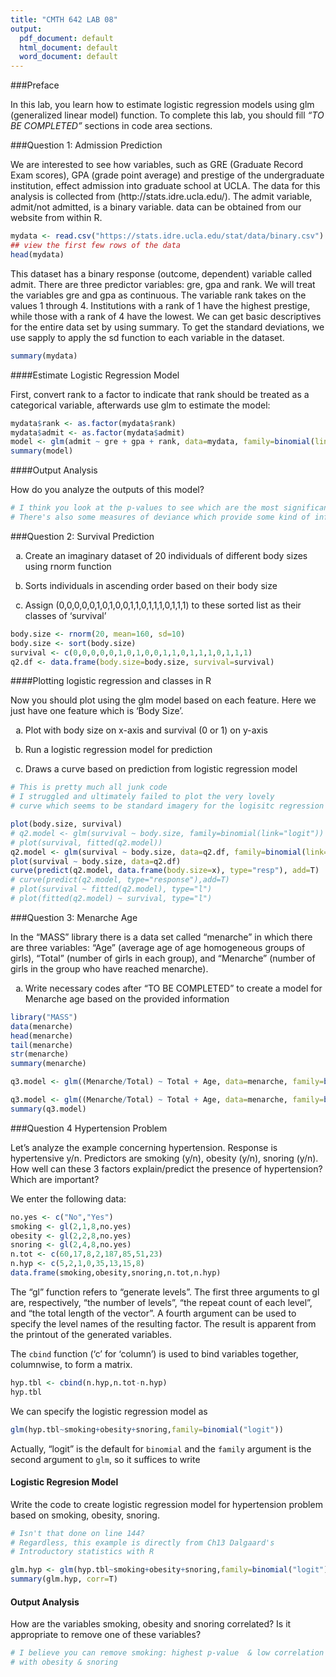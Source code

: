 ```yaml
---
title: "CMTH 642 LAB 08"
output:
  pdf_document: default
  html_document: default
  word_document: default
---
```

###Preface

In this lab, you learn how to estimate logistic regression models using glm (generalized linear model) function. To complete this lab, you should fill *"TO BE COMPLETED"* sections in code area sections.

###Question 1: Admission Prediction

We are interested to see how variables, such as GRE (Graduate Record Exam scores), GPA (grade point average) and prestige of the undergraduate institution, effect admission into graduate school at UCLA. The data for this analysis is collected from (http://stats.idre.ucla.edu/).
The admit variable, admit/not admitted, is a binary variable. data can be obtained from our website from within R.

```r
mydata <- read.csv("https://stats.idre.ucla.edu/stat/data/binary.csv")
## view the first few rows of the data
head(mydata)
```

This dataset has a binary response (outcome, dependent) variable called admit. There are three predictor variables: gre, gpa and rank. We will treat the variables gre and gpa as continuous. The variable rank takes on the values 1 through 4. Institutions with a rank of 1 have the highest prestige, while those with a rank of 4 have the lowest. We can get basic descriptives for the entire data set by using summary. To get the standard deviations, we use sapply to apply the sd function to each variable in the dataset.

```r
summary(mydata)
```


####Estimate Logistic Regression Model

First, convert rank to a factor to indicate that rank should be treated as a categorical variable, afterwards use glm to estimate the model:

```r
mydata$rank <- as.factor(mydata$rank)
mydata$admit <- as.factor(mydata$admit)
model <- glm(admit ~ gre + gpa + rank, data=mydata, family=binomial(link="logit"))
summary(model)
```

####Output Analysis

How do you analyze the outputs of this model?
```r
# I think you look at the p-values to see which are the most significant features?
# There's also some measures of deviance which provide some kind of information
```


###Question 2: Survival Prediction

a) Create an imaginary dataset of 20 individuals of different body sizes using rnorm function

b) Sorts individuals in ascending order based on their body size

c) Assign (0,0,0,0,0,1,0,1,0,0,1,1,0,1,1,1,0,1,1,1) to these sorted list as their classes of 'survival'

```r
body.size <- rnorm(20, mean=160, sd=10)
body.size <- sort(body.size)
survival <- c(0,0,0,0,0,1,0,1,0,0,1,1,0,1,1,1,0,1,1,1) 
q2.df <- data.frame(body.size=body.size, survival=survival)
```


####Plotting logistic regression and classes in R

Now you should plot using the glm model based on each feature. Here we just have one feature which is 'Body Size'.

a) Plot with body size on x-axis and survival (0 or 1) on y-axis

b) Run a logistic regression model for prediction

c) Draws a curve based on prediction from logistic regression model

```r
# This is pretty much all junk code
# I struggled and ultimately failed to plot the very lovely
# curve which seems to be standard imagery for the logisitc regression

plot(body.size, survival)
# q2.model <- glm(survival ~ body.size, family=binomial(link="logit"))
# plot(survival, fitted(q2.model))
q2.model <- glm(survival ~ body.size, data=q2.df, family=binomial(link="logit"))
plot(survival ~ body.size, data=q2.df)
curve(predict(q2.model, data.frame(body.size=x), type="resp"), add=T)
# curve(predict(q2.model, type="response"),add=T)
# plot(survival ~ fitted(q2.model), type="l")
# plot(fitted(q2.model) ~ survival, type="l")

``` 


###Question 3: Menarche Age

In the "MASS" library there is a data set called "menarche" in which there are three variables: "Age" (average age of age homogeneous groups of girls), "Total" (number of girls in each group), and "Menarche" (number of girls in the group who have reached menarche). 

a) Write necessary codes after "TO BE COMPLETED" to create a model for Menarche age based on the provided information 


```r
library("MASS") 
data(menarche)
head(menarche)
tail(menarche)
str(menarche)
summary(menarche)

q3.model <- glm((Menarche/Total) ~ Total + Age, data=menarche, family=binomial(link="logit"), weights=Total)

q3.model <- glm((Menarche/Total) ~ Total + Age, data=menarche, family=binomial(link="logit"))
summary(q3.model)
```

###Question 4 Hypertension Problem

Let's analyze the example concerning hypertension. Response is hypertensive y/n.
Predictors are smoking (y/n), obesity (y/n), snoring (y/n). 
How well can these 3 factors explain/predict the presence of hypertension? Which are important? 

We enter the following data:
```r
no.yes <- c("No","Yes")
smoking <- gl(2,1,8,no.yes)
obesity <- gl(2,2,8,no.yes)
snoring <- gl(2,4,8,no.yes)
n.tot <- c(60,17,8,2,187,85,51,23)
n.hyp <- c(5,2,1,0,35,13,15,8)
data.frame(smoking,obesity,snoring,n.tot,n.hyp)
```

The "gl" function refers to "generate levels". The first three arguments to gl are, respectively, "the number of levels", "the repeat count of each level", and "the total length of the vector". A fourth
argument can be used to specify the level names of the resulting factor.
The result is apparent from the printout of the generated variables.

The `cbind` function ('c' for 'column') is used to bind variables together,
columnwise, to form a matrix. 
```r
hyp.tbl <- cbind(n.hyp,n.tot-n.hyp)
hyp.tbl
```
We can specify the logistic regression model as
```r
glm(hyp.tbl~smoking+obesity+snoring,family=binomial("logit"))
```
Actually, "logit" is the default for `binomial` and the `family` argument
is the second argument to `glm`, so it suffices to write

#### Logistic Regresion Model

Write the code to create logistic regression model for hypertension problem based on smoking, obesity, snoring.

```r
# Isn't that done on line 144?
# Regardless, this example is directly from Ch13 Dalgaard's
# Introductory statistics with R

glm.hyp <- glm(hyp.tbl~smoking+obesity+snoring,family=binomial("logit"))
summary(glm.hyp, corr=T)
```

#### Output Analysis
How are the variables smoking, obesity and snoring correlated? Is it appropriate to remove one of these variables?

```r
# I believe you can remove smoking: highest p-value  & low correlation
# with obesity & snoring
```

